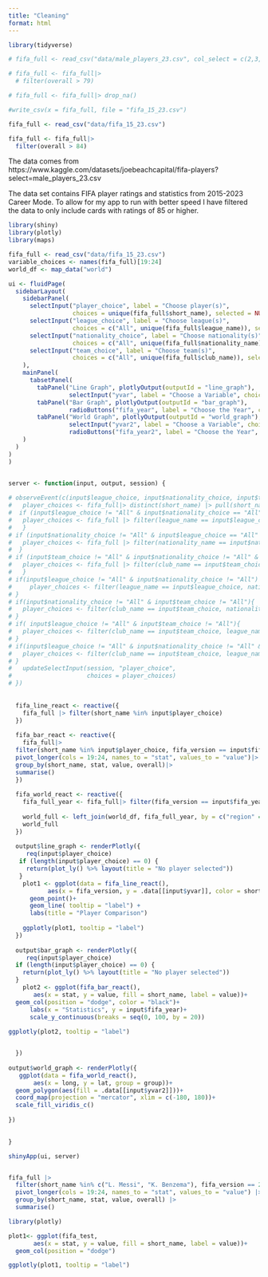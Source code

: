 ```yaml
---
title: "Cleaning"
format: html
---
```


```r
library(tidyverse)

# fifa_full <- read_csv("data/male_players_23.csv", col_select = c(2,3, 6,7, 8, 9, 10, 11, 12,13,15, 16, 18, 21, 28, 32, 33, 34, 42, 43, 44, 45, 46, 47))

# fifa_full <- fifa_full|>
  # filter(overall > 79)

# fifa_full <- fifa_full|> drop_na()

#write_csv(x = fifa_full, file = "fifa_15_23.csv")

fifa_full <- read_csv("data/fifa_15_23.csv")

fifa_full <- fifa_full|>
  filter(overall > 84)
```

The data comes from https://www.kaggle.com/datasets/joebeachcapital/fifa-players?select=male_players_23.csv

The data set contains FIFA player ratings and statistics from 2015-2023 Career Mode. To allow for my app to run with better speed I have filtered the data to only include cards with ratings of 85 or higher. 

```r
library(shiny)
library(plotly)
library(maps)

fifa_full <- read_csv("data/fifa_15_23.csv")
variable_choices <- names(fifa_full)[19:24]
world_df <- map_data("world")

ui <- fluidPage(
  sidebarLayout(
    sidebarPanel(
      selectInput("player_choice", label = "Choose player(s)",
                  choices = unique(fifa_full$short_name), selected = NULL, multiple = TRUE),
      selectInput("league_choice", label = "Choose league(s)",
                  choices = c("All", unique(fifa_full$league_name)), selected = "All"),
      selectInput("nationality_choice", label = "Choose nationality(s)",
                  choices = c("All", unique(fifa_full$nationality_name)), selected = "All"),
      selectInput("team_choice", label = "Choose team(s)",
                  choices = c("All", unique(fifa_full$club_name)), selected = "All")
    ),
    mainPanel(
      tabsetPanel(
        tabPanel("Line Graph", plotlyOutput(outputId = "line_graph"),
                 selectInput("yvar", label = "Choose a Variable", choices = variable_choices, selected = "pace")),
        tabPanel("Bar Graph", plotlyOutput(outputId = "bar_graph"),
                 radioButtons("fifa_year", label = "Choose the Year", choices = 15:23)),
        tabPanel("World Graph", plotlyOutput(outputId = "world_graph"),
                 selectInput("yvar2", label = "Choose a Variable", choices = variable_choices, selected = "pace"),
                 radioButtons("fifa_year2", label = "Choose the Year", choices = 15:23))
    )
  )
)
)


server <- function(input, output, session) {
  
# observeEvent(c(input$league_choice, input$nationality_choice, input$team_choice), {
#   player_choices <- fifa_full|> distinct(short_name) |> pull(short_name)
#  if (input$league_choice != "All" & input$nationality_choice == "All" & input$team_choice == "All") {. 
#   player_choices <- fifa_full |> filter(league_name == input$league_choice) |> distinct(short_name) |> pull(short_name)
#   }
# if (input$nationality_choice != "All" & input$league_choice == "All" & input$team_choice == "All") {
#   player_choices <- fifa_full |> filter(nationality_name == input$nationality_choice) |> distinct(short_name) |> pull(short_name)
#  } 
# if (input$team_choice != "All" & input$nationality_choice != "All" & input$league_choice == "All") {
#   player_choices <- fifa_full |> filter(club_name == input$team_choice) |> distinct(short_name) |> pull(short_name)
#   }
# if(input$league_choice != "All" & input$nationality_choice != "All") {
#     player_choices <- filter(league_name == input$league_choice, nationality_name == input$nationality_choice) |> distinct(short_name) |> pull(short_name)
# }
# if(input$nationality_choice != "All" & input$team_choice != "All"){
#   player_choices <- filter(club_name == input$team_choice, nationality_name == input$nationality_choice) |> distinct(short_name) |> pull(short_name)
# }
# if( input$league_choice != "All" & input$team_choice != "All"){
#   player_choices <- filter(club_name == input$team_choice, league_name == input$league_choice) |> distinct(short_name) |> pull(short_name)
# }
# if(input$league_choice != "All" & input$nationality_choice != "All" & input$team_choice != "All"){
#   player_choices <- filter(club_name == input$team_choice, league_name == input$league_choice, nationality_name == input$nationality_choice) |> distinct(short_name) |> pull(short_name)
# }
#   updateSelectInput(session, "player_choice",
#                     choices = player_choices)
# })
  
  
  fifa_line_react <- reactive({
    fifa_full |> filter(short_name %in% input$player_choice) 
  })
  
  fifa_bar_react <- reactive({
    fifa_full|>
  filter(short_name %in% input$player_choice, fifa_version == input$fifa_year)|>
  pivot_longer(cols = 19:24, names_to = "stat", values_to = "value")|>
  group_by(short_name, stat, value, overall)|>
  summarise()
  })
  
  fifa_world_react <- reactive({
    fifa_full_year <- fifa_full|> filter(fifa_version == input$fifa_year2)
    
    world_full <- left_join(world_df, fifa_full_year, by = c("region" = "nationality_name"))
    world_full
  })
  
  output$line_graph <- renderPlotly({
     req(input$player_choice)
   if (length(input$player_choice) == 0) {
     return(plot_ly() %>% layout(title = "No player selected"))
   }
    plot1 <- ggplot(data = fifa_line_react(),
           aes(x = fifa_version, y = .data[[input$yvar]], color = short_name, label = overall)) +
      geom_point()+
      geom_line( tooltip = "label") +
      labs(title = "Player Comparison")
    
    ggplotly(plot1, tooltip = "label")
  })
  
  output$bar_graph <- renderPlotly({
     req(input$player_choice)
  if (length(input$player_choice) == 0) {
    return(plot_ly() %>% layout(title = "No player selected"))
  }
    plot2 <- ggplot(fifa_bar_react(), 
       aes(x = stat, y = value, fill = short_name, label = value))+
  geom_col(position = "dodge", color = "black")+
      labs(x = "Statistics", y = input$fifa_year)+
      scale_y_continuous(breaks = seq(0, 100, by = 20))
      
ggplotly(plot2, tooltip = "label")


  })
  
output$world_graph <- renderPlotly({
   ggplot(data = fifa_world_react(),
       aes(x = long, y = lat, group = group))+
  geom_polygon(aes(fill = .data[[input$yvar2]]))+
  coord_map(projection = "mercator", xlim = c(-180, 180))+
  scale_fill_viridis_c()
  
})

  
}

shinyApp(ui, server)

```

```r

```

```r
fifa_full |>
  filter(short_name %in% c("L. Messi", "K. Benzema"), fifa_version == 23) |>
  pivot_longer(cols = 19:24, names_to = "stat", values_to = "value") |>
  group_by(short_name, stat, value, overall) |>
  summarise()

library(plotly)

plot1<- ggplot(fifa_test, 
       aes(x = stat, y = value, fill = short_name, label = value))+
  geom_col(position = "dodge")

ggplotly(plot1, tooltip = "label")
```

```r

```

